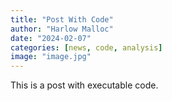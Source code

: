 ```yaml
---
title: "Post With Code"
author: "Harlow Malloc"
date: "2024-02-07"
categories: [news, code, analysis]
image: "image.jpg"
---
```


This is a post with executable code.
